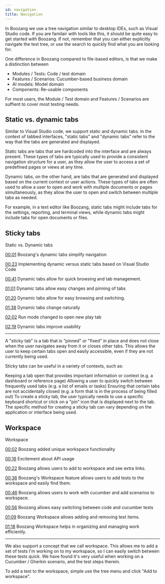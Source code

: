 ```yaml
---
id: navigation
title: Navigation
---
```

In Boozang we use a tree navigation similar to desktop IDEs, such as Visual Studio code. 
If you are familair with tools like this, it should be quite easy to get started with Boozang. If not, remember 
that you can either explicitly navigate the test tree, or use the search to quickly find what you are looking for.

One difference in Boozang compared to file-based editors, is that we make a distinction between
- Modules / Tests: Code / test domain
- Features / Scenarios: Cucumber-based business domain
- AI models: Model domain
- Components: Re-usable components

For most users, the Module / Test domain and Features / Scenarios are suffient to cover most testing needs.

## Static vs. dynamic tabs

Similar to Visual Studio code, we support static and dynamic tabs. In the context of tabbed interfaces, "static tabs" and "dynamic tabs" refer to the way that the tabs are generated and displayed.

Static tabs are tabs that are hardcoded into the interface and are always present. These types of tabs are typically used to provide a consistent navigation structure for a user, as they allow the user to access a set of predefined pages or views at any time.

Dynamic tabs, on the other hand, are tabs that are generated and displayed based on the current context or user actions. These types of tabs are often used to allow a user to open and work with multiple documents or pages simultaneously, as they allow the user to open and switch between multiple tabs as needed.

For example, in a text editor like Boozang, static tabs might include tabs for the settings, reporting, and terminal views, while dynamic tabs might include tabs for open documents or files.

## Sticky tabs


<YouTubeEmbed embedId="Ey9_9iwaA9c">Static vs. Dynamic tabs</YouTubeEmbed>

[00:01](https://www.youtube.com/watch?v=Ey9_9iwaA9c&t=1) Boozang's dynamic tabs simplify navigation

[00:23](https://www.youtube.com/watch?v=Ey9_9iwaA9c&t=23) Implementing dynamic versus static tabs based on Visual Studio Code

[00:41](https://www.youtube.com/watch?v=Ey9_9iwaA9c&t=41) Dynamic tabs allow for quick browsing and tab management.

[01:01](https://www.youtube.com/watch?v=Ey9_9iwaA9c&t=61) Dynamic tabs allow easy changes and pinning of tabs

[01:20](https://www.youtube.com/watch?v=Ey9_9iwaA9c&t=80) Dynamic tabs allow for easy browsing and switching.

[01:38](https://www.youtube.com/watch?v=Ey9_9iwaA9c&t=98) Dynamic tabs change naturally

[02:02](https://www.youtube.com/watch?v=Ey9_9iwaA9c&t=122) Run mode changed to open new play tab

[02:19](https://www.youtube.com/watch?v=Ey9_9iwaA9c&t=139) Dynamic tabs improve usability

---------------

A "sticky tab" is a tab that is "pinned" or "fixed" in place and does not close when the user navigates away from it or closes other tabs. This allows the user to keep certain tabs open and easily accessible, even if they are not currently being used.

Sticky tabs can be useful in a variety of contexts, such as:

Keeping a tab open that provides important information or context (e.g. a dashboard or reference page)
Allowing a user to quickly switch between frequently used tabs (e.g. a list of emails or tasks)
Ensuring that certain tabs are not accidentally closed (e.g. a form that is in the process of being filled out)
To create a sticky tab, the user typically needs to use a specific keyboard shortcut or click on a "pin" icon that is displayed next to the tab. The specific method for creating a sticky tab can vary depending on the application or interface being used.

## Workspace

<YouTubeEmbed embedId="iOkWLOQUnDo">Workspace</YouTubeEmbed>

[00:02](https://www.youtube.com/watch?v=iOkWLOQUnDo&t=2) Boozang added unique workspace functionality

[00:16](https://www.youtube.com/watch?v=iOkWLOQUnDo&t=16) Excitement about API usage

[00:22](https://www.youtube.com/watch?v=iOkWLOQUnDo&t=22) Boozang allows users to add to workspace and see extra links.

[00:36](https://www.youtube.com/watch?v=iOkWLOQUnDo&t=36) Boozang's Workspace feature allows users to add tests to the workspace and easily find them.

[00:46](https://www.youtube.com/watch?v=iOkWLOQUnDo&t=46) Boozang allows users to work with cucumber and add scenarios to workspace.

[00:56](https://www.youtube.com/watch?v=iOkWLOQUnDo&t=56) Boozang allows easy switching between code and cucumber tests

[01:09](https://www.youtube.com/watch?v=iOkWLOQUnDo&t=69) Boozang Workspace allows adding and removing test items.

[01:18](https://www.youtube.com/watch?v=iOkWLOQUnDo&t=78) Boozang Workspace helps in organizing and managing work efficiently.

--------------------

We also support a concept that we call workspace. This allows me to add a set of tests I'm working on to my workspace, so I can easily 
switch between these tests quick. We have found it's very useful when working on a Cucumber / Gherkin scenario, and the test steps therein.

To add a test to the workspace, simple use the tree menu and click "Add to workspace".